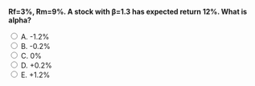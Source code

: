 ::: {.question-block}

<form onsubmit="event.preventDefault(); checkAnswer('module5_mcq_q71')" data-correct-answer="E">
<strong style="display: block;">Rf=3%, Rm=9%. A stock with β=1.3 has expected return 12%. What is alpha?</strong>

<label><input type="radio" name="module5_mcq_q71" value="A"> A. -1.2%</label><br>
<label><input type="radio" name="module5_mcq_q71" value="B"> B. -0.2%</label><br>
<label><input type="radio" name="module5_mcq_q71" value="C"> C. 0%</label><br>
<label><input type="radio" name="module5_mcq_q71" value="D"> D. +0.2%</label><br>
<label><input type="radio" name="module5_mcq_q71" value="E"> E. +1.2%</label><br>
</form>

<div id="feedback-module5_mcq_q71" class="feedback" data-status="" style="display:none;">
✅ Correct: E. CAPM=3+1.3×6=10.8%. Alpha=12−10.8=+1.2%.
</div>

:::
